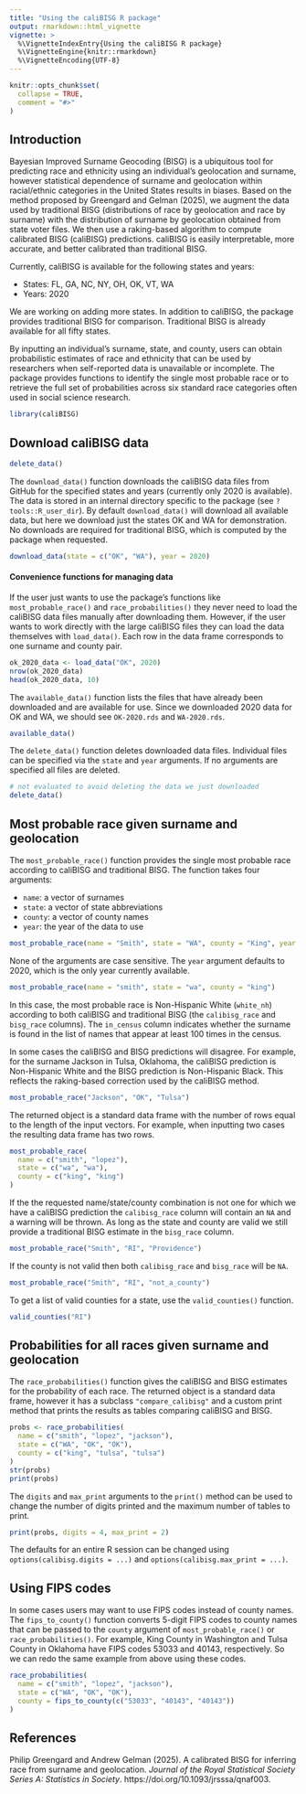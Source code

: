 ```yaml
---
title: "Using the caliBISG R package"
output: rmarkdown::html_vignette
vignette: >
  %\VignetteIndexEntry{Using the caliBISG R package}
  %\VignetteEngine{knitr::rmarkdown}
  %\VignetteEncoding{UTF-8}
---
```


```r
knitr::opts_chunk$set(
  collapse = TRUE,
  comment = "#>"
)
```

## Introduction

Bayesian Improved Surname Geocoding (BISG) is a ubiquitous tool for predicting
race and ethnicity using an individual’s geolocation and surname, however
statistical dependence of surname and geolocation within racial/ethnic
categories in the United States results in biases. Based on the method proposed
by Greengard and Gelman (2025), we augment the data used by traditional BISG
(distributions of race by geolocation and race by surname) with the distribution
of surname by geolocation obtained from state voter files. We then use a
raking-based algorithm to compute calibrated BISG (caliBISG) predictions.
caliBISG is easily interpretable, more accurate, and better calibrated than
traditional BISG.

Currently, caliBISG is available for the following states and years:

- States: FL, GA, NC, NY, OH, OK, VT, WA
- Years: 2020

We are working on adding more states. In addition to caliBISG, the package
provides traditional BISG for comparison. Traditional BISG is already available
for all fifty states.

By inputting an individual’s surname, state, and county, users can obtain
probabilistic estimates of race and ethnicity that can be used by researchers
when self-reported data is unavailable or incomplete. The package provides
functions to identify the single most probable race or to retrieve the full set
of probabilities across six standard race categories often used in social
science research.


```r
library(caliBISG)
```

## Download caliBISG data


```r
delete_data()
```

The `download_data()` function downloads the caliBISG data files from GitHub for
the specified states and years (currently only 2020 is available). The data is
stored in an internal directory specific to the package (see
`?tools::R_user_dir`). By default `download_data()` will download all available
data, but here we download just the states OK and WA for demonstration. No
downloads are required for traditional BISG, which is computed by the package
when requested.

```r
download_data(state = c("OK", "WA"), year = 2020) 
```


#### Convenience functions for managing data

If the user just wants to use the package's functions like
`most_probable_race()` and `race_probabilities()` they never need to load the
caliBISG data files manually after downloading them. However, if the user wants
to work directly with the large caliBISG files they can load the data themselves
with `load_data()`. Each row in the data frame corresponds to one surname and
county pair.

```r
ok_2020_data <- load_data("OK", 2020)
nrow(ok_2020_data)
head(ok_2020_data, 10)
```

The `available_data()` function lists the files that have already been
downloaded and are available for use. Since we downloaded 2020 data for OK and
WA, we should see `OK-2020.rds` and `WA-2020.rds`.

```r
available_data()
```

The `delete_data()` function deletes downloaded data files. Individual files can
be specified via the `state` and `year` arguments. If no arguments are specified
all files are deleted.

```r
# not evaluated to avoid deleting the data we just downloaded
delete_data()
```


## Most probable race given surname and geolocation

The `most_probable_race()` function provides the single most probable race
according to caliBISG and traditional BISG. The function takes four arguments:

- `name`: a vector of surnames
- `state`: a vector of state abbreviations
- `county`: a vector of county names
- `year`: the year of the data to use


```r
most_probable_race(name = "Smith", state = "WA", county = "King", year = 2020)
```

None of the arguments are case sensitive. The `year` argument defaults to 2020,
which is the only year currently available. 

```r
most_probable_race(name = "smith", state = "wa", county = "king")
```

In this case, the most probable race is Non-Hispanic White (`white_nh`)
according to both caliBISG and traditional BISG (the `calibisg_race` and
`bisg_race` columns). The `in_census` column indicates whether the surname is
found in the list of names that appear at least 100 times in the census.

In some cases the caliBISG and BISG predictions will disagree. For example, for
the surname Jackson in Tulsa, Oklahoma, the caliBISG prediction is Non-Hispanic
White and the BISG prediction is Non-Hispanic Black. This reflects the
raking-based correction used by the caliBISG method.

```r
most_probable_race("Jackson", "OK", "Tulsa")
```

The returned object is a standard data frame with the number of rows equal to
the length of the input vectors. For example, when inputting two cases the 
resulting data frame has two rows. 

```r
most_probable_race(
  name = c("smith", "lopez"), 
  state = c("wa", "wa"), 
  county = c("king", "king")
)
```

If the the requested name/state/county combination is not one for which we have
a caliBISG prediction the `calibisg_race` column will contain an `NA` and a
warning will be thrown. As long as the state and county are valid we still
provide a traditional BISG estimate in the `bisg_race` column. 

```r
most_probable_race("Smith", "RI", "Providence")
```

If the county is not valid then both `calibisg_race` and `bisg_race` will be `NA`.

```r
most_probable_race("Smith", "RI", "not_a_county")
```

To get a list of valid counties for a state, use the `valid_counties()` function.

```r
valid_counties("RI")
```

## Probabilities for all races given surname and geolocation

The `race_probabilities()` function gives the caliBISG and BISG estimates for
the probability of each race. The returned object is a standard data frame, 
however it has a subclass `"compare_calibisg"` and a custom print method that 
prints the results as tables comparing caliBISG and BISG. 

```r
probs <- race_probabilities(
  name = c("smith", "lopez", "jackson"), 
  state = c("WA", "OK", "OK"), 
  county = c("king", "tulsa", "tulsa")
)
str(probs)
print(probs)
```

The `digits` and `max_print` arguments to the `print()` method can be used to
change the number of digits printed and the maximum number of tables to print.

```r
print(probs, digits = 4, max_print = 2)
```

The defaults for an entire R session can be changed using
`options(calibisg.digits = ...)` and `options(calibisg.max_print = ...)`.

## Using FIPS codes

In some cases users may want to use FIPS codes instead of county names. The
`fips_to_county()` function converts 5-digit FIPS codes to county names that 
can be passed to the `county` argument of `most_probable_race()` or 
`race_probabilities()`. For example, King County in Washington and Tulsa County
in Oklahoma have FIPS codes 53033 and 40143, respectively. So we can redo
the same example from above using these codes. 

```r
race_probabilities(
  name = c("smith", "lopez", "jackson"), 
  state = c("WA", "OK", "OK"), 
  county = fips_to_county(c("53033", "40143", "40143"))
)
```

## References

Philip Greengard and Andrew Gelman (2025). A calibrated BISG for inferring race
from surname and geolocation.
*Journal of the Royal Statistical Society Series A: Statistics in Society*.
https://doi.org/10.1093/jrsssa/qnaf003.
